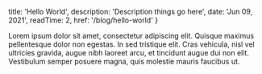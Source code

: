 
  title: 'Hello World',
  description: 'Description things go here',
  date: 'Jun 09, 2021',
  readTime: 2,
  href: '/blog/hello-world'
}


<div className="flex flex-col">
  Lorem ipsum dolor sit amet, consectetur adipiscing elit. Quisque maximus pellentesque dolor non egestas. In sed tristique elit. Cras vehicula, nisl vel ultricies gravida, augue nibh laoreet arcu, et tincidunt augue dui non elit. Vestibulum semper posuere magna, quis molestie mauris faucibus ut.
</div>
